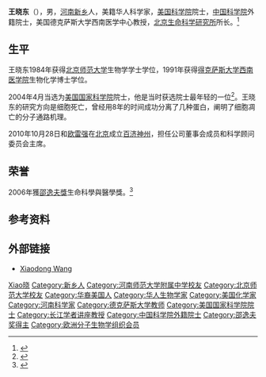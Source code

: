 {{Otheruses|other=名为王晓东的其他人物|王晓东}}

{{Infobox scientist
| name              = 王晓东
| image             = 
| image_size        = 
| alt               = 
| caption           = 
| birth_date        = 1963年
| birth_place       = {{CHN}}[[河南省|河南省]][[新乡市|新乡市]]
| death_date        = <!-- {{Death date and age|YYYY|MM|DD|1933|11|14}} (death date then birth date) -->
| death_place       = 
| residence         = 
| citizenship       = 
| nationality       = {{USA}}
| fields            = 生理學
| workplaces        = [[德克薩斯大學系統#.E9.86.AB.E5.AD.B8.E4.B8.AD.E5.BF.83|得克萨斯大学西南医学院]]
| alma_mater        = [[河南师范大学附属中学|河南师范大学附属中学]]<br>[[北京師範大學|北京師範大學]]<br>得克萨斯大学西南医学院
| doctoral_advisor  = 
| academic_advisors = 
| doctoral_students = 
| notable_students  = 
| known_for         = 细胞凋亡的生物化学机理
| author_abbrev_bot = 
| author_abbrev_zoo = 
| influences        = 
| influenced        = 
| awards            = [[美国科学院|美国科学院]]院士<br>[[中国科学院|中国科学院]]外籍院士<br>[[邵逸夫獎|邵逸夫獎]]
| signature         = <!--(filename only)-->
| signature_alt     = 
| footnotes         = 
| spouse            = 
}}
'''王晓东'''（{{bd|1963年}}），男，[[河南省|河南]][[新乡市|新乡]]人，美籍华人科学家，[[美国科学院|美国科学院]]院士，[[中国科学院|中国科学院]]外籍院士，美国德克萨斯大学西南医学中心教授，[[北京生命科学研究所|北京生命科学研究所]]所长。<ref>{{cite web |url=http://news.sina.com.cn/o/2013-12-21/025029042380.shtml |language= |title=王晓东：从美国院士到中科院外籍院士 |publisher=大河网-河南日报 |date=2013-12-21 |accessdate= |archive-date=2016-03-04 |archive-url=https://web.archive.org/web/20160304215807/http://news.sina.com.cn/o/2013-12-21/025029042380.shtml |dead-url=no }}</ref>

== 生平 ==
王晓东1984年获得[[北京师范大学|北京师范大学]]生物学学士学位，1991年获得[[德克薩斯大學系統#.E9.86.AB.E5.AD.B8.E4.B8.AD.E5.BF.83|得克萨斯大学西南医学院]]生物化学博士学位。

2004年4月当选为[[美国国家科学院|美国国家科学院]]院士，他是当时获选院士最年轻的一位<ref>{{cite web |url=http://news.xinhuanet.com/overseas/2005-06/08/content_3059055.htm |language= |title=王晓东：最年轻的美国科学院院士 |publisher=《海内与海外》月刊 |date=2005-06-08 |accessdate= |archive-date=2017-01-13 |archive-url=https://web.archive.org/web/20170113130744/http://news.xinhuanet.com/overseas/2005-06/08/content_3059055.htm |dead-url=no }}</ref>。王晓东的研究方向是细胞死亡，曾经用8年的时间成功分离了几种蛋白，阐明了细胞凋亡的分子通路机理。

2010年10月28日和[[欧雷强|欧雷强]]在[[北京|北京]]成立[[百济神州|百济神州]]，担任公司董事会成员和科学顾问委员会主席。

== 荣誉 ==
2006年獲[[邵逸夫獎|邵逸夫獎]]生命科學與醫學獎。<ref>{{cite web |url=http://www.ebiotrade.com/newsf/2006-6/200662394212.htm |language= |title=王晓东，2006邵逸夫生命科学与医学奖得主 |publisher=生物通 |date=2006-06-23 |accessdate= |archive-date=2016-10-09 |archive-url=https://web.archive.org/web/20161009191059/http://www.ebiotrade.com/newsf/2006-6/200662394212.htm |dead-url=no }}</ref>

== 参考资料 ==
{{reflist}}

== 外部链接 ==
* [https://web.archive.org/web/20040603121315/http://www8.utsouthwestern.edu/findfac/professional/0,2356,20052,00.html Xiaodong Wang]

{{Shaw Prize}}
{{中国科学院院士}}
{{中国科学院外籍院士}}

{{Authority control}}
{{DEFAULTSORT:W王}}
[[Category:王姓|Xiao晓]]
[[Category:新乡人|Category:新乡人]]
[[Category:河南师范大学附属中学校友|Category:河南师范大学附属中学校友]]
[[Category:北京师范大学校友|Category:北京师范大学校友]]
[[Category:华裔美国人|Category:华裔美国人]]
[[Category:华人生物学家|Category:华人生物学家]]
[[Category:美国化学家|Category:美国化学家]]
[[Category:河南科学家|Category:河南科学家]]
[[Category:德克萨斯大学教师|Category:德克萨斯大学教师]]
[[Category:美国国家科学院院士|Category:美国国家科学院院士]]
[[Category:长江学者讲座教授|Category:长江学者讲座教授]]
[[Category:中国科学院外籍院士|Category:中国科学院外籍院士]]
[[Category:邵逸夫奖得主|Category:邵逸夫奖得主]]
[[Category:欧洲分子生物学组织会员|Category:欧洲分子生物学组织会员]]